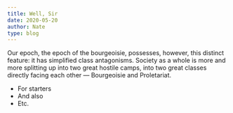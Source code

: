 ```yaml
---
title: Well, Sir
date: 2020-05-20
author: Nate
type: blog
---
```


Our epoch, the epoch of the bourgeoisie, possesses, however, this distinct feature: it has simplified class antagonisms. Society as a whole is more and more splitting up into two great hostile camps, into two great classes directly facing each other — Bourgeoisie and Proletariat.

- For starters
- And also
- Etc.
